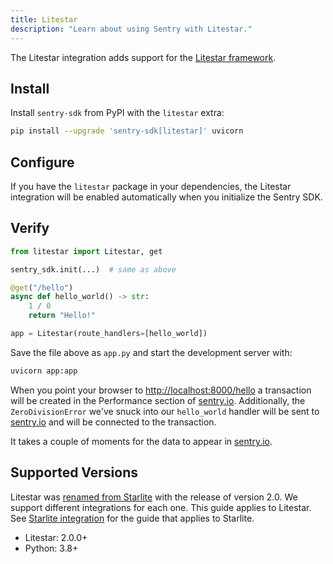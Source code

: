 ```yaml
---
title: Litestar
description: "Learn about using Sentry with Litestar."
---
```


The Litestar integration adds support for the [Litestar framework](https://docs.litestar.dev/2/).

## Install

Install `sentry-sdk` from PyPI with the `litestar` extra:

```bash
pip install --upgrade 'sentry-sdk[litestar]' uvicorn
```

## Configure

If you have the `litestar` package in your dependencies, the Litestar integration will be enabled automatically when you initialize the Sentry SDK.

<PlatformContent includePath="getting-started-config" />

## Verify

```python
from litestar import Litestar, get

sentry_sdk.init(...)  # same as above

@get("/hello")
async def hello_world() -> str:
    1 / 0
    return "Hello!"

app = Litestar(route_handlers=[hello_world])
```

Save the file above as `app.py` and start the development server with:

```bash
uvicorn app:app
```

When you point your browser to [http://localhost:8000/hello](http://localhost:8000/hello) a transaction will be created in the Performance section of [sentry.io](https://sentry.io). Additionally, the `ZeroDivisionError` we've snuck into our `hello_world` handler will be sent to [sentry.io](https://sentry.io) and will be connected to the transaction.

It takes a couple of moments for the data to appear in [sentry.io](https://sentry.io).

## Supported Versions

<Alert level="warning" title="Note">

Litestar was [renamed from Starlite](https://litestar.dev/about/organization.html#litestar-and-starlite)
with the release of version 2.0. We support different integrations for each one. This guide applies to Litestar.
See [Starlite integration](/platforms/python/integrations/starlite) for the guide that applies to Starlite.

</Alert>

- Litestar: 2.0.0+
- Python: 3.8+

